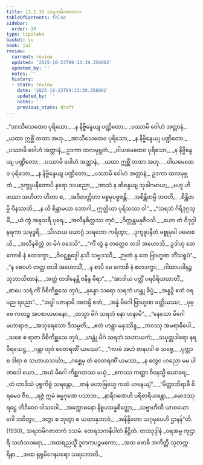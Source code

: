 ```yaml
---
title: 13.1.10 သရဘမိဂဇာတက
tableOfContents: false
sidebar:
  order: 10
type: tipitaka
basket: su
book: ja1
review:
  current: review
  updated: '2025-10-23T09:13:39.356002'
  updated_by: ''
  notes: ''
  history:
  - state: review
    date: '2025-10-23T09:13:39.356002'
    updated_by: ''
    notes: ''
    previous_state: draft
---
```



<ReviewStatus review={frontmatter.review} showDetails={true} />

<HypothesisAnnotation frontmatter={frontmatter} />

<DynamicBreadcrumb />

<Division number="134" book="ja1" e="ch" v="22" p="272">

<Paragraph number="2526" type="verses" book="ja1">
_“အာသီသေထေဝ ပုရိသော,_  
_န နိဗ္ဗိန္ဒေယျ ပဏ္ဍိတော;_  
_ပဿာမိ ဝေါဟံ အတ္တာနံ,_  
_ယထာ ဣစ္ဆိံ တထာ အဟု._  

</Paragraph>

</Division>
<Division number="135" book="ja1" e="ch" v="22" p="272">

<Paragraph number="2527" type="verses" book="ja1">
_အာသီသေထေဝ ပုရိသော,_  
_န နိဗ္ဗိန္ဒေယျ ပဏ္ဍိတော;_  
_ပဿာမိ ဝေါဟံ အတ္တာနံ,_  
ဥဒကာ ထလမုဗ္ဘတံ._  

</Paragraph>

</Division>
<Division number="136" book="ja1" e="ch" v="22" p="272">

<Paragraph number="2528" type="verses" book="ja1">
_ဝါယမေထေဝ ပုရိသော,_  
_န နိဗ္ဗိန္ဒေယျ ပဏ္ဍိတော;_  
_ပဿာမိ ဝေါဟံ အတ္တာနံ,_  
_ယထာ ဣစ္ဆိံ တထာ အဟု._  

</Paragraph>

</Division>
<Division number="137" book="ja1" e="ch" v="22" p="272">

<Paragraph number="2529" type="verses" book="ja1">
_ဝါယမေထေဝ ပုရိသော,_  
_န နိဗ္ဗိန္ဒေယျ ပဏ္ဍိတော;_  
_ပဿာမိ ဝေါဟံ အတ္တာနံ,_  
ဥဒကာ ထလမုဗ္ဘတံ._  

</Paragraph>

</Division>
<Division number="138" book="ja1" e="ch" v="22" p="272">

<Paragraph number="2530" type="verses" book="ja1">
_ဒုက္ခူပနီတောပိ နရော သပညော,_  
_အာသံ န ဆိန္ဒေယျ သုခါဂမာယ;_  
_ဗဟူ ဟိ ဖဿာ အဟိတာ ဟိတာ စ,_  
_အဝိတက္ကိတာ မစ္စမုပဗ္ဗဇန္တိ._  

</Paragraph>

</Division>
<Division number="139" book="ja1" e="ch" v="22" p="273">

<Paragraph number="2531" type="verses" book="ja1">
_အစိန္တိတမ္ပိ ဘဝတိ,_  
_စိန္တိတမ္ပိ ဝိနဿတိ;_  
_န ဟိ စိန္တာမယာ ဘောဂါ,_  
ဣတ္ထိယာ ပုရိသဿ ဝါ”._  

</Paragraph>

</Division>
<Division number="140" book="ja1" e="ch" v="22" p="273">

<Paragraph number="2532" type="verses" book="ja1">
_“သရဘံ ဂိရိဒုဂ္ဂသ္မိံ,_  
_ယံ တွံ အနုသရီ ပုရေ;_  
_အလီနစိတ္တဿ တုဝံ,_  
_ဝိက္ကန္တမနုဇီဝသိ._  

</Paragraph>

</Division>
<Division number="141" book="ja1" e="ch" v="22" p="273">

<Paragraph number="2533" type="verses" book="ja1">
_ယော တံ ဝိဒုဂ္ဂါ နရကာ သမုဒ္ဓရိ,_  
_သိလာယ ယောဂ္ဂံ သရဘော ကရိတွာ;_  
_ဒုက္ခူပနီတံ မစ္စုမုခါ ပမောစယိ,_  
_အလီနစိတ္တံ တ မိဂံ ဝဒေသိ”._  

</Paragraph>

</Division>
<Division number="142" book="ja1" e="ch" v="22" p="273">

<Paragraph number="2534" type="verses" book="ja1">
_“ကိံ တွံ နု တတ္ထေဝ တဒါ အဟောသိ,_  
ဥဒါဟု တေ ကောစိ နံ ဧတဒက္ခာ;_  
_ဝိဝဋ္ဋစ္ဆဒ္ဒေါ နုသိ သဗ္ဗဒဿီ,_  
_ဉာဏံ နု တေ ဗြာဟ္မဏ ဘိံသရူပံ”._  

</Paragraph>

</Division>
<Division number="143" book="ja1" e="ch" v="22" p="273">

<Paragraph number="2535" type="verses" book="ja1">
_“န စေဝဟံ တတ္ထ တဒါ အဟောသိံ,_  
_န စာပိ မေ ကောစိ နံ ဧတဒက္ခာ;_  
_ဂါထာပဒါနဉ္စ သုဘာသိတာနံ,_  
_အတ္ထံ တဒါနေန္တိ ဇနိန္ဒ ဓီရာ”._  

</Paragraph>

</Division>
<Division number="144" book="ja1" e="ch" v="22" p="273">

<Paragraph number="2536" type="verses" book="ja1">
_“အာဒါယ ပတ္တိံ ပရဝိရိယဃာတိံ,_  
_စာပေ သရံ ကိံ ဝိစိကိစ္ဆသေ တုဝံ;_  
_နုန္နော သရော သရဘံ ဟန္တု ခိပ္ပံ,_  
_အန္နဉှိ ဧတံ ဝရပည ရညော”._  

</Paragraph>

</Division>
<Division number="145" book="ja1" e="ch" v="22" p="273">

<Paragraph number="2537" type="verses" book="ja1">
_“အဒ္ဓါ ပဇာနာမိ အဟမ္ပိ ဧတံ,_  
_အန္နံ မိဂေါ ဗြာဟ္မဏ ခတ္တိယဿ;_  
_ပုဗ္ဗေ ကတဉ္စ အပစာယမာနော,_  
_တသ္မာ မိဂံ သရဘံ နော ဟနာမိ”._  

</Paragraph>

</Division>
<Division number="146" book="ja1" e="ch" v="22" p="273">

<Paragraph number="2538" type="verses" book="ja1">
_“နေသော မိဂေါ မဟာရာဇ,_  
_အသုရေသော ဒိသမ္ပတိ;_  
_ဧတံ ဟန္တွာ မနုဿိန္ဒ,_  
_ဘဝဿု အမရာဓိပေါ._  

</Paragraph>

</Division>
<Division number="147" book="ja1" e="ch" v="22" p="274">

<Paragraph number="2539" type="verses" book="ja1">
_သစေ စ ရာဇာ ဝိစိကိစ္ဆသေ တုဝံ,_  
_ဟန္တုံ မိဂံ သရဘံ သဟာယကံ;_  
_သပုတ္တဒါရော နရဝီရသေဋ္ဌ,_  
_ဂန္တာ တုဝံ ဝေတရဏိံ ယမဿ”._  

</Paragraph>

</Division>
<Division number="148" book="ja1" e="ch" v="22" p="274">

<Paragraph number="2540" type="verses" book="ja1">
_“ကာမံ အဟံ ဇာနပဒါ စ သဗ္ဗေ,_  
_ပုတ္တာ စ ဒါရာ စ သဟာယသင်္ဃာ;_  
_ဂစ္ဆေမု တံ ဝေတရဏိံ ယမဿ,_  
_န တွေဝ ဟညော မမ ပါဏဒေါ ယော._  

</Paragraph>

</Division>
<Division number="149" book="ja1" e="ch" v="22" p="274">

<Paragraph number="2541" type="verses" book="ja1">
_အယံ မိဂေါ ကိစ္ဆဂတဿ မယှံ,_  
_ဧကဿ ကတ္တာ ဝိဝနသ္မိ ဃောရေ;_  
_တံ တာဒိသံ ပုဗ္ဗကိစ္စံ သရန္တော,_  
_ဇာနံ မဟာဗြဟ္မေ ကထံ ဟနေယျံ”._  

</Paragraph>

</Division>
<Division number="150" book="ja1" e="ch" v="22" p="274">

<Paragraph number="2542" type="verses" book="ja1">
_“မိတ္တာဘိရာဓီ စိရမေဝ ဇီဝ,_  
_ရဇ္ဇံ ဣမံ ဓမ္မဂုဏေ ပသာသ;_  
_နာရီဂဏေဟိ ပရိစာရိယန္တော,_  
_မောဒဿု ရဋ္ဌေ တိဒိဝေဝ ဝါသဝေါ._  

</Paragraph>

</Division>
<Division number="151" book="ja1" e="ch" v="22" p="274">

<Paragraph number="2543" type="verses" book="ja1">
_အက္ကောဓနော နိစ္စပသန္နစိတ္တော,_  
_သဗ္ဗာတိထီ ယာစယောဂေါ ဘဝိတွာ;_  
_ဒတွာ စ ဘုတွာ စ ယထာနုဘာဝံ,_  
_အနိန္ဒိတော သဂ္ဂမုပေဟိ ဌာနန်”တိ. (1930)_  


</Paragraph>
</Division>

<Paragraph number="2544" type="center" book="ja1">
သရဘမိဂဇာတကံ ဒသမံ.



</Paragraph>

<Paragraph number="2545" type="center" book="ja1">
တေရသကနိပါတံ နိဋ္ဌိတံ.



</Paragraph>

<Paragraph number="2546" type="center" book="ja1">
တဿုဒ္ဒါနံ


</Paragraph>

<Paragraph number="2547" type="verses" book="ja1">
_ဝရအမ္ဗ ကုဌာရိ သဟံသဝရော,_  
_အထရညသ္မိံ ဒူတကပဉ္စမကော;_  
_အထ ဗောဓိ အကိတ္တိ သုတက္ကရိနာ,_  
_အထ ရုရုမိဂေနပရော သရဘောတိ._
</Paragraph>